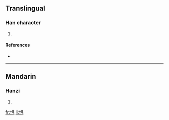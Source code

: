 ==Translingual==

===Han character===
{{Han char|rn=61|rad=心|as=05|sn=8|four=9704<sub>7</sub>|canj=心口女心 (PRVP)}}

# {{defn|Han|sort=心05}}

====References====
* {{Han ref|kx=0379.140|dkj=10428|dj=0707.220|hdz=42288.020|uh=600B|ud=24587|bh=CC7E|bd=52350}}

----

==Mandarin==

===Hanzi===
{{cmn-hanzi|pin=[[mín]] ([[min2]])|wg=min<sup>2</sup>}}

# {{defn|Mandarin}}

[[fr:怋]]
[[li:怋]]